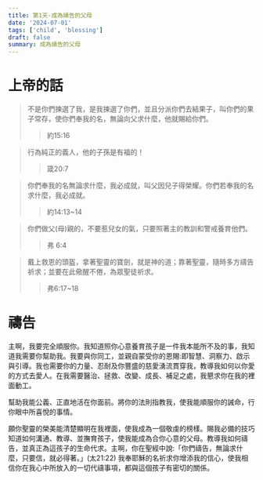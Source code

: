 ```yaml
---
title: 第1天-成為禱告的父母
date: '2024-07-01'
tags: ['child', 'blessing']
draft: false
summary: 成為禱告的父母
---
```


# 上帝的話

> 不是你們揀選了我，是我揀選了你們，並且分派你們去結果子，叫你們的果子常存，使你們奉我的名，無論向父求什麼，他就賜給你們。
>> 約15:16

> 行為純正的義人，他的子孫是有福的！
>> 箴20:7

> 你們奉我的名無論求什麼，我必成就，叫父因兒子得榮耀。你們若奉我的名求什麼，我必成就。
>> 約14:13~14

> 你們做父(母)親的，不要惹兒女的氣，只要照著主的教訓和警戒養育他們。
>> 弗 6:4

> 戴上救恩的頭盔，拿著聖靈的寶劍，就是神的道；靠著聖靈，隨時多方禱告祈求；並要在此儆醒不倦，為眾聖徒祈求。
>> 弗6:17~18

# 禱告

主啊，我要完全順服你。我知道照你心意養育孩子是一件我本能所不及的事，我知道我需要你幫助我。我要與你同工，並親自蒙受你的恩賜:即智慧、洞察力、啟示與引導。我也需要你的力量、忍耐及你豐盛的慈愛湧流貫穿我，教導我如何以你愛的方式去愛人。在我需要醫治、拯救、改變、成長、補足之處，我懇求你在我的裡面動工。

幫助我能公義、正直地活在你面前。將你的法則指教我，使我能順服你的誡命，行你眼中所喜悅的事情。

願你聖靈的榮美能清楚顯明在我裡面，使我成為一個敬虔的榜樣。賜我必備的技巧知道如何溝通、教導、並撫育孩子，使我能成為合你心意的父母。教導我如何禱告，並真正為這孩子的生命代求。主啊，你在聖經中說:「你們禱告，無論求什麼，只要信，就必得著。」(太21:22) 我奉耶穌的名祈求你增添我的信心，使我相信你在我心中所放入的一切代禱事項，都與這個孩子有密切的關係。
